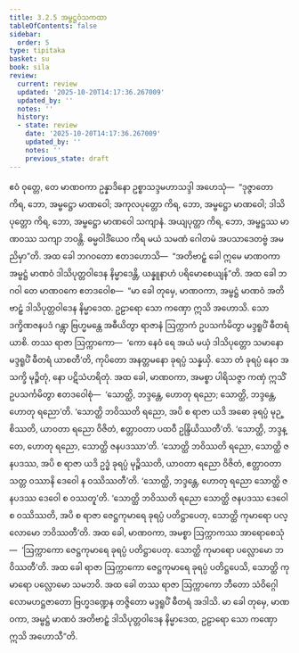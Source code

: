 ```yaml
---
title: 3.2.5 အမ္ဗဋ္ဌဝံသကထာ
tableOfContents: false
sidebar:
  order: 5
type: tipitaka
basket: su
book: sila
review:
  current: review
  updated: '2025-10-20T14:17:36.267009'
  updated_by: ''
  notes: ''
  history:
  - state: review
    date: '2025-10-20T14:17:36.267009'
    updated_by: ''
    notes: ''
    previous_state: draft
---
```



<DynamicBreadcrumb />


<ReviewStatus review={frontmatter.review} showDetails={true} />

<HypothesisAnnotation frontmatter={frontmatter} />

<Division number="273" book="sila" e="ch" v="6" p="90">

<Paragraph number="373" book="sila">
ဧဝံ ဝုတ္တေ, တေ မာဏဝကာ ဥန္နာဒိနော ဥစ္စာသဒ္ဒမဟာသဒ္ဒါ အဟေသုံ—  “ဒုဇ္ဇာတော ကိရ, ဘော, အမ္ဗဋ္ဌော မာဏဝေါ; အကုလပုတ္တော ကိရ, ဘော, အမ္ဗဋ္ဌော မာဏဝေါ; ဒါသိပုတ္တော ကိရ, ဘော, အမ္ဗဋ္ဌော မာဏဝေါ သကျာနံ. အယျပုတ္တာ ကိရ, ဘော, အမ္ဗဋ္ဌဿ မာဏဝဿ သကျာ ဘဝန္တိ. ဓမ္မဝါဒိံယေဝ ကိရ မယံ သမဏံ ဂေါတမံ အပသာဒေတဗ္ဗံ အမညိမှာ”တိ.
</Paragraph>

</Division>
<Division number="274" book="sila" e="ch" v="6" p="90">

<Paragraph number="374" book="sila">
အထ ခေါ ဘဂဝတော ဧတဒဟောသိ—  “အတိဗာဠှံ ခေါ ဣမေ မာဏဝကာ အမ္ဗဋ္ဌံ မာဏဝံ ဒါသိပုတ္တဝါဒေန နိမ္မာဒေန္တိ, ယန္နူနာဟံ ပရိမောစေယျန်”တိ. အထ ခေါ ဘဂဝါ တေ မာဏဝကေ ဧတဒဝေါစ—  “မာ ခေါ တုမှေ, မာဏဝကာ, အမ္ဗဋ္ဌံ မာဏဝံ အတိဗာဠှံ ဒါသိပုတ္တဝါဒေန နိမ္မာဒေထ. ဥဠာရော သော ကဏှော ဣသိ အဟောသိ. သော ဒက္ခိဏဇနပဒံ ဂန္တွာ ဗြဟ္မမန္တေ အဓီယိတွာ ရာဇာနံ ဩက္ကာကံ ဥပသင်္ကမိတွာ မဒ္ဒရူပိံ ဓီတရံ ယာစိ. တဿ ရာဇာ ဩက္ကာကော—  ‘ကော နေဝံ ရေ အယံ မယှံ ဒါသိပုတ္တော သမာနော မဒ္ဒရူပိံ ဓီတရံ ယာစတီ’တိ, ကုပိတော အနတ္တမနော ခုရပ္ပံ သန္နယှိ. သော တံ ခုရပ္ပံ နေဝ အသက္ခိ မုဉ္စိတုံ, နော ပဋိသံဟရိတုံ.
</Paragraph>

<Paragraph number="375" book="sila">
အထ ခေါ, မာဏဝကာ, အမစ္စာ ပါရိသဇ္ဇာ ကဏှံ ဣသိံ ဥပသင်္ကမိတွာ ဧတဒဝေါစုံ—  ‘သောတ္ထိ, ဘဒ္ဒန္တေ, ဟောတု ရညော; သောတ္ထိ, ဘဒ္ဒန္တေ, ဟောတု ရညော’တိ. ‘သောတ္ထိ ဘဝိဿတိ ရညော, အပိ စ ရာဇာ ယဒိ အဓော ခုရပ္ပံ မုဉ္စိဿတိ, ယာဝတာ ရညော ဝိဇိတံ, ဧတ္တာဝတာ ပထဝီ ဥန္ဒြိယိဿတီ’တိ. ‘သောတ္ထိ, ဘဒ္ဒန္တေ, ဟောတု ရညော, သောတ္ထိ ဇနပဒဿာ’တိ. ‘သောတ္ထိ ဘဝိဿတိ ရညော, သောတ္ထိ ဇနပဒဿ, အပိ စ ရာဇာ ယဒိ ဥဒ္ဓံ ခုရပ္ပံ မုဉ္စိဿတိ, ယာဝတာ ရညော ဝိဇိတံ, ဧတ္တာဝတာ သတ္တ ဝဿာနိ ဒေဝေါ န ဝဿိဿတီ’တိ. ‘သောတ္ထိ, ဘဒ္ဒန္တေ, ဟောတု ရညော သောတ္ထိ ဇနပဒဿ ဒေဝေါ စ ဝဿတူ’တိ. ‘သောတ္ထိ ဘဝိဿတိ ရညော သောတ္ထိ ဇနပဒဿ ဒေဝေါ စ ဝဿိဿတိ, အပိ စ ရာဇာ ဇေဋ္ဌကုမာရေ ခုရပ္ပံ ပတိဋ္ဌာပေတု, သောတ္ထိ ကုမာရော ပလ္လောမော ဘဝိဿတီ’တိ. အထ ခေါ, မာဏဝကာ, အမစ္စာ ဩက္ကာကဿ အာရောစေသုံ—  ‘ဩက္ကာကော ဇေဋ္ဌကုမာရေ ခုရပ္ပံ ပတိဋ္ဌာပေတု. သောတ္ထိ ကုမာရော ပလ္လောမော ဘဝိဿတီ’တိ. အထ ခေါ ရာဇာ ဩက္ကာကော ဇေဋ္ဌကုမာရေ ခုရပ္ပံ ပတိဋ္ဌပေသိ, သောတ္ထိ ကုမာရော ပလ္လောမော သမဘဝိ. အထ ခေါ တဿ ရာဇာ ဩက္ကာကော ဘီတော သံဝိဂ္ဂေါ လောမဟဋ္ဌဇာတော ဗြဟ္မဒဏ္ဍေန တဇ္ဇိတော မဒ္ဒရူပိံ ဓီတရံ အဒါသိ. မာ ခေါ တုမှေ, မာဏဝကာ, အမ္ဗဋ္ဌံ မာဏဝံ အတိဗာဠှံ ဒါသိပုတ္တဝါဒေန နိမ္မာဒေထ, ဥဠာရော သော ကဏှော ဣသိ အဟောသီ”တိ.
</Paragraph>
</Division>